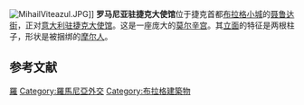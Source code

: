 [[Image:MihailViteazul.JPG|thumb]]]]
'''罗马尼亚驻捷克大使馆'''位于捷克首都[[布拉格|布拉格]][[布拉格小城|小城]]的[[聂鲁达街|聂鲁达街]]，正对[[意大利驻捷克大使馆|意大利驻捷克大使馆]]。这是一座庞大的[[莫尔辛宫|莫尔辛宫]]。其[[立面|立面]]的特征是两根柱子，形状是被捆绑的[[摩尔人|摩尔人]]。

==参考文献==

{{Commons category|Romanian Embassy, Prague}}

{{DEFAULTSORT:Embassy Of Romania In Prague}}
[[Category:駐捷克外交代表機構|羅]]
[[Category:羅馬尼亞外交|Category:羅馬尼亞外交]]
[[Category:布拉格建築物|Category:布拉格建築物]]